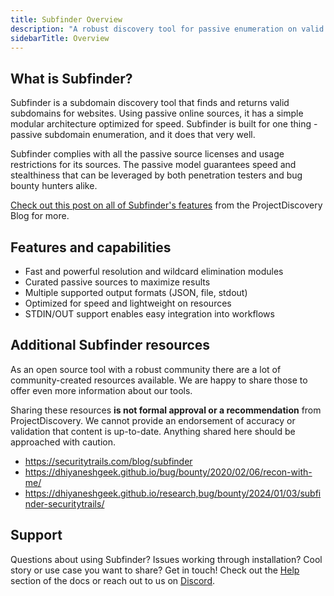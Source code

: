 ```yaml
---
title: Subfinder Overview
description: "A robust discovery tool for passive enumeration on valid subdomains"
sidebarTitle: Overview
---
```


## What is **Subfinder?**

Subfinder is a subdomain discovery tool that finds and returns valid subdomains for websites. 
Using passive online sources, it has a simple modular architecture optimized for speed. Subfinder is built for one thing - passive subdomain enumeration, and it does that very well.

Subfinder complies with all the passive source licenses and usage restrictions for its sources. The passive model guarantees speed and stealthiness that can be leveraged by both penetration testers and bug bounty hunters alike.

[Check out this post on all of Subfinder's features](https://blog.projectdiscovery.io/do-you-really-know-subfinder-an-in-depth-guide-to-all-features-of-subfinder-beginner-to-advanced/) from the ProjectDiscovery Blog for more. 

## Features and capabilities

 - Fast and powerful resolution and wildcard elimination modules
 - Curated passive sources to maximize results
 - Multiple supported output formats (JSON, file, stdout)
 - Optimized for speed and lightweight on resources
 - STDIN/OUT support enables easy integration into workflows

## Additional Subfinder resources

As an open source tool with a robust community there are a lot of community-created resources available. 
We are happy to share those to offer even more information about our tools. 

<Note>Sharing these resources **is not formal approval or a recommendation** from ProjectDiscovery. 
We cannot provide an endorsement of accuracy or validation that content is up-to-date. Anything shared here should be approached with caution.</Note> 

 - https://securitytrails.com/blog/subfinder
 - https://dhiyaneshgeek.github.io/bug/bounty/2020/02/06/recon-with-me/
 - https://dhiyaneshgeek.github.io/research,bug/bounty/2024/01/03/subfinder-securitytrails/

## Support 
Questions about using Subfinder? Issues working through installation? Cool story or use case you want to share? Get in touch! Check out the [Help](/help) section of the docs or reach out to us on [Discord](https://discord.com/invite/projectdiscovery). 

